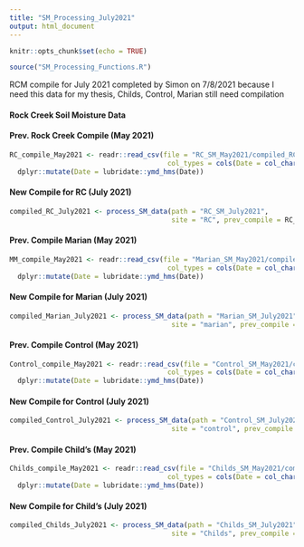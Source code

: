 ```yaml
---
title: "SM_Processing_July2021"
output: html_document
---
```


```r
knitr::opts_chunk$set(echo = TRUE)
```

```r

source("SM_Processing_Functions.R")

```

############# RCM compile for July 2021 completed by Simon on 7/8/2021 because I need this data for my thesis, Childs, Control, Marian still need compilation #########################

#### Rock Creek Soil Moisture Data

#### Prev. Rock Creek Compile (May 2021)

```r

RC_compile_May2021 <- readr::read_csv(file = "RC_SM_May2021/compiled_RC_May2021.csv", 
                                       col_types = cols(Date = col_character(), .default = col_double())) %>% 
  dplyr::mutate(Date = lubridate::ymd_hms(Date))

```

#### New Compile for RC (July 2021)

```r

compiled_RC_July2021 <- process_SM_data(path = "RC_SM_July2021", 
                                        site = "RC", prev_compile = RC_compile_May2021, written_file_name = "compiled_RC_July2021.csv")
```

#### Prev. Compile Marian (May 2021)

```r
MM_compile_May2021 <- readr::read_csv(file = "Marian_SM_May2021/compiled_Marian_May2021.csv", 
                                       col_types = cols(Date = col_character(), .default = col_double())) %>% 
  dplyr::mutate(Date = lubridate::ymd_hms(Date))
```

#### New Compile for Marian (July 2021)

```r
compiled_Marian_July2021 <- process_SM_data(path = "Marian_SM_July2021", 
                                        site = "marian", prev_compile = MM_compile_May2021, written_file_name = "compiled_Marian_July2021.csv")
```


#### Prev. Compile Control (May 2021)

```r
Control_compile_May2021 <- readr::read_csv(file = "Control_SM_May2021/compiled_Control_May2021.csv", 
                                       col_types = cols(Date = col_character(), .default = col_double())) %>% 
  dplyr::mutate(Date = lubridate::ymd_hms(Date))
```

#### New Compile for Control (July 2021)

```r
compiled_Control_July2021 <- process_SM_data(path = "Control_SM_July2021", 
                                        site = "control", prev_compile = Control_compile_May2021, written_file_name = "compiled_Control_July2021.csv")
```

#### Prev. Compile Child's (May 2021)

```r
Childs_compile_May2021 <- readr::read_csv(file = "Childs_SM_May2021/compiled_Childs_May2021.csv", 
                                       col_types = cols(Date = col_character(), .default = col_double())) %>% 
  dplyr::mutate(Date = lubridate::ymd_hms(Date))
```

#### New Compile for Child's (July 2021)

```r
compiled_Childs_July2021 <- process_SM_data(path = "Childs_SM_July2021", 
                                        site = "Childs", prev_compile = Childs_compile_May2021, written_file_name = "compiled_Childs_July2021.csv")
```
